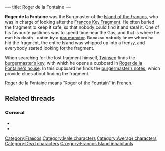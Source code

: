---
title: Roger de la Fontaine
---

{{Character|
Name=Roger de la Fontaine|
Image=DIVERS.gif|
Race=[[Franco]]|
Gender=Male|
Size=Medium|
Age=Dead}}

'''Roger de la Fontaine''' was the Burgmaster of the [[Island of the Francos]], who was in charge of looking after the [[Francos Key Fragment]]. He often buried the fragment to keep it safe, so that nobody could find it and steal it. One of his favourite pastimes was to spend time near the Gas, and that is where he met his death - eaten by a [[gas monster]]. Because nobody knew where he hid the fragment, the entire Island was whipped up into a frenzy, and everybody started looking for the fragment.

When searching for the lost fragment himself, [[Twinsen]] finds the [[burgermaster's key]], with which he opens a cupboard in [[Roger de la Fontaine's house]]. In this cupboard he finds the [[burgermaster's notes]], which provide clues about finding the fragment.

Roger de la Fontaine means "Roger of the Fountain" in French.

==Related threads==
===General===
* {{thread|id=4766|title=The Francos Burgermeister}}
* {{thread|id=893|title=Burgermaster?}}

[[Category:Francos]]
[[Category:Male characters]]
[[Category:Average characters]]
[[Category:Dead characters]]
[[Category:Francos Island inhabitants]]